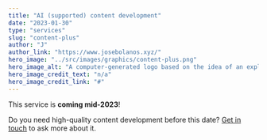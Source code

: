 ```yaml
---
title: "AI (supported) content development"
date: "2023-01-30"
type: "services"
slug: "content-plus"
author: "J"
author_link: "https://www.josebolanos.xyz/"
hero_image: "../src/images/graphics/content-plus.png"
hero_image_alt: "A computer-generated logo based on the idea of an explosion of colour"
hero_image_credit_text: "n/a"
hero_image_credit_link: "#"
---
```


This service is **coming mid-2023**! 

Do you need high-quality content development before this date? [Get in touch](../../about/) to ask more about it.